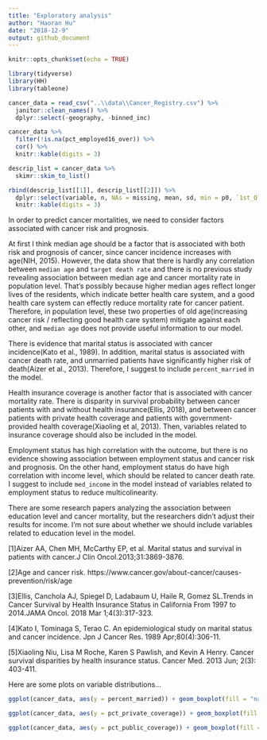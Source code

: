 ```yaml
---
title: "Exploratory analysis"
author: "Haoran Hu"
date: "2018-12-9"
output: github_document
---
```


```r
knitr::opts_chunk$set(echo = TRUE)

library(tidyverse)
library(HH)
library(tableone)
```

```r
cancer_data = read_csv("..\\data\\Cancer_Registry.csv") %>% 
  janitor::clean_names() %>% 
  dplyr::select(-geography, -binned_inc)

cancer_data %>% 
  filter(!is.na(pct_employed16_over)) %>% 
  cor() %>% 
  knitr::kable(digits = 3)

descrip_list = cancer_data %>%
  skimr::skim_to_list()

rbind(descrip_list[[1]], descrip_list[[2]]) %>% 
  dplyr::select(variable, n, NAs = missing, mean, sd, min = p0, `1st_Q` = p25, median = p50, `3rd Q` = p75, max = p100) %>% 
  knitr::kable(digits = 3)

```

In order to predict cancer mortalities, we need to consider factors associated with cancer risk and prognosis. 

At first I think median age should be a factor that is associated with both risk and prognosis of cancer, since cancer incidence increases with age(NIH, 2015). However, the data show that there is hardly any correlation between `median age` and `target death rate` and there is no previous study revealing association between median age and cancer mortality rate in population level. That's possibly because higher median ages reflect longer lives of the residents, which indicate better health care system, and a good health care system can effectly reduce mortality rate for cancer patient. Therefore, in population level, these two properties of old age(increasing cancer risk / reflecting good health care system) mitigate against each other, and `median age` does not provide useful information to our model.

There is evidence that marital status is associated with cancer incidence(Kato et al., 1989). In addition, marital status is associated with cancer death rate, and unmarried patients have significantly higher risk of death(Aizer et al., 2013). Therefore, I suggest to include `percent_married` in the model.

Health insurance coverage is another factor that is associated with cancer mortality rate. There is disparity in survival probability between cancer patients with and without health insurance(Ellis, 2018), and between cancer patients with private health coverage and patients with government-provided health coverage(Xiaoling et al, 2013). Then, variables related to insurance coverage should also be included in the model.

Employment status has high correlation with the outcome, but there is no evidence showing association between employment status and cancer risk and prognosis. On the other hand, employment status do have high correlation with income level, which should be related to cancer death rate. I suggest to include `med_income` in the model instead of variables related to employment status to reduce multicolinearity.

There are some research papers analyzing the association between education level and cancer mortality, but the researchers didn't adjust their results for income. I'm not sure about whether we should include variables related to education level in the model.




[1]Aizer AA, Chen MH, McCarthy EP, et al. Marital status and survival in patients with cancer.J Clin Oncol.2013;31:3869-3876.

[2]Age and cancer risk. https://www.cancer.gov/about-cancer/causes-prevention/risk/age

[3]Ellis, Canchola AJ, Spiegel D, Ladabaum U, Haile R, Gomez SL.Trends in Cancer Survival by Health Insurance Status in California From 1997 to 2014.JAMA Oncol. 2018 Mar 1;4(3):317-323. 

[4]Kato I, Tominaga S, Terao C. An epidemiological study on marital status and cancer incidence. Jpn J Cancer Res. 1989 Apr;80(4):306-11.

[5]Xiaoling Niu, Lisa M Roche, Karen S Pawlish, and Kevin A Henry. Cancer survival disparities by health insurance status. Cancer Med. 2013 Jun; 2(3): 403-411.

Here are some plots on variable distributions...

```r

ggplot(cancer_data, aes(y = percent_married)) + geom_boxplot(fill = "navy", alpha = 0.5) + labs(title = "Distribution of percent_married")

ggplot(cancer_data, aes(y = pct_private_coverage)) + geom_boxplot(fill = "navy", alpha = 0.5) + labs(title = "Distribution of pct_private_coverage")

ggplot(cancer_data, aes(y = pct_public_coverage)) + geom_boxplot(fill = "navy", alpha = 0.5) + labs(title = "Distribution of pct_public_coverage")
```


